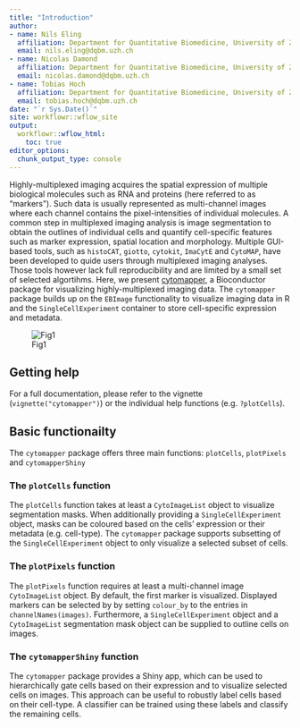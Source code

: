 ```yaml
---
title: "Introduction"
author:
- name: Nils Eling
  affiliation: Department for Quantitative Biomedicine, University of Zurich
  email: nils.eling@dqbm.uzh.ch
- name: Nicolas Damond
  affiliation: Department for Quantitative Biomedicine, University of Zurich
  email: nicolas.damond@dqbm.uzh.ch
- name: Tobias Hoch
  affiliation: Department for Quantitative Biomedicine, University of Zurich
  email: tobias.hoch@dqbm.uzh.ch
date: "`r Sys.Date()`"
site: workflowr::wflow_site
output:
  workflowr::wflow_html:
    toc: true
editor_options:
  chunk_output_type: console
---
```


Highly-multiplexed imaging acquires the spatial expression of multiple biological molecules such as RNA and proteins (here referred to as "markers"). 
Such data is usually represented as multi-channel images where each channel contains the pixel-intensities of individual molecules. 
A common step in multiplexed imaging analysis is image segmentation to obtain the outlines of individual cells and quantify cell-specific features such as marker expression, spatial location and morphology.
Multiple GUI-based tools, such as `histoCAT`, `giotto`, `cytokit`, `ImaCytE` and `CytoMAP`, have been developed to quide users through multiplexed imaging analyses.
Those tools however lack full reproducibility and are limited by a small set of selected algortihms.
Here, we present [cytomapper](https://www.bioconductor.org/packages/release/bioc/html/cytomapper.html), a Bioconductor package for visualizing highly-multiplexed imaging data. 
The `cytomapper` package builds up on the `EBImage` functionality to visualize imaging data in R and the `SingleCellExperiment` container to store cell-specific expression and metadata.

![Fig1](img/Figure_1.png)

## Getting help

For a full documentation, please refer to the vignette (`vignette("cytomapper")`) or the individual help functions (e.g. `?plotCells`).

## Basic functionailty

The `cytomapper` package offers three main functions: `plotCells`, `plotPixels` and `cytomapperShiny`

### The `plotCells` function

The `plotCells` function takes at least a `CytoImageList` object to visualize segmentation masks.
When additionally providing a `SingleCellExperiment` object, masks can be coloured based on the cells' expression or their metadata (e.g. cell-type).
The `cytomapper` package supports subsetting of the `SingleCellExperiment` object to only visualize a selected subset of cells.

### The `plotPixels` function

The `plotPixels` function requires at least a multi-channel image `CytoImageList` object.
By default, the first marker is visualized.
Displayed markers can be selected by by setting `colour_by` to the entries in `channelNames(images)`.
Furthermore, a `SingleCellExperiment` object and a `CytoImageList` segmentation mask object can be supplied to outline cells on images.

### The `cytomapperShiny` function

The `cytomapper` package provides a Shiny app, which can be used to hierarchically gate cells based on their expression and to visualize selected cells on images.
This approach can be useful to robustly label cells based on their cell-type. 
A classifier can be trained using these labels and classify the remaining cells.


